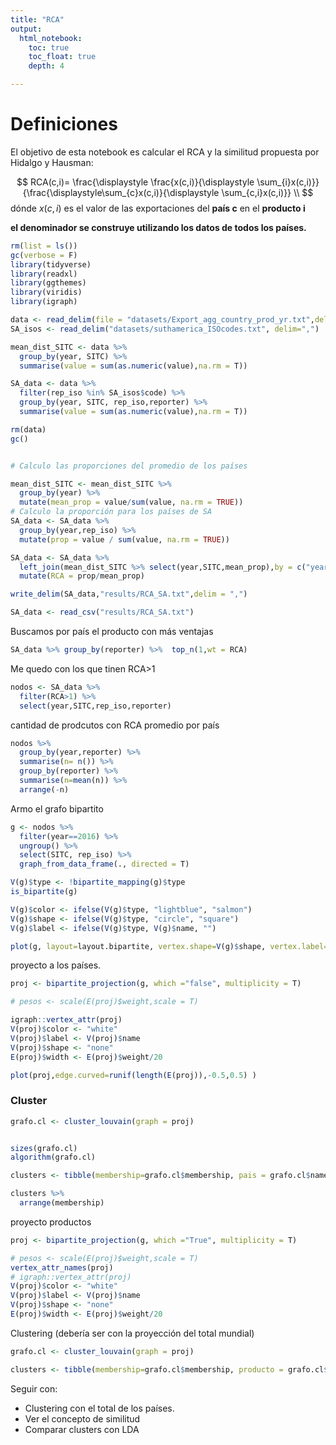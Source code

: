 ```yaml
---
title: "RCA"
output: 
  html_notebook:
    toc: true
    toc_float: true
    depth: 4

---
```


# Definiciones

El objetivo de esta notebook es calcular el RCA y la similitud propuesta por Hidalgo y Hausman:



$$
  RCA(c,i)= \frac{\displaystyle \frac{x(c,i)}{\displaystyle \sum_{i}x(c,i)}}{\frac{\displaystyle\sum_{c}x(c,i)}{\displaystyle \sum_{c,i}x(c,i)}}
\\
$$
dónde $x(c,i)$ es el valor de las exportaciones del __país c__ en el __producto i__     

__el denominador se construye utilizando los datos de todos los países.__


```r
rm(list = ls())
gc(verbose = F)
library(tidyverse)
library(readxl)
library(ggthemes)
library(viridis)
library(igraph)
```




```r
data <- read_delim(file = "datasets/Export_agg_country_prod_yr.txt",delim = ",")
SA_isos <- read_delim("datasets/suthamerica_ISOcodes.txt", delim=",")

mean_dist_SITC <- data %>% 
  group_by(year, SITC) %>% 
  summarise(value = sum(as.numeric(value),na.rm = T))

SA_data <- data %>% 
  filter(rep_iso %in% SA_isos$code) %>% 
  group_by(year, SITC, rep_iso,reporter) %>% 
  summarise(value = sum(as.numeric(value),na.rm = T))

rm(data)
gc()


# Calculo las proporciones del promedio de los países

mean_dist_SITC <- mean_dist_SITC %>% 
  group_by(year) %>% 
  mutate(mean_prop = value/sum(value, na.rm = TRUE)) 
# Calculo la proporción para los países de SA
SA_data <- SA_data %>% 
  group_by(year,rep_iso) %>% 
  mutate(prop = value / sum(value, na.rm = TRUE))

SA_data <- SA_data %>% 
  left_join(mean_dist_SITC %>% select(year,SITC,mean_prop),by = c("year", "SITC")) %>% 
  mutate(RCA = prop/mean_prop)

write_delim(SA_data,"results/RCA_SA.txt",delim = ",")
```

```r
SA_data <- read_csv("results/RCA_SA.txt")
```


Buscamos por país el producto con más ventajas

```r
SA_data %>% group_by(reporter) %>%  top_n(1,wt = RCA)

```

Me quedo con los que tinen RCA>1
```r
nodos <- SA_data %>% 
  filter(RCA>1) %>% 
  select(year,SITC,rep_iso,reporter)
```


cantidad de prodcutos con RCA promedio por país
```r
nodos %>% 
  group_by(year,reporter) %>% 
  summarise(n= n()) %>% 
  group_by(reporter) %>% 
  summarise(n=mean(n)) %>% 
  arrange(-n)

```


Armo el grafo bipartito

```r
g <- nodos %>% 
  filter(year==2016) %>% 
  ungroup() %>% 
  select(SITC, rep_iso) %>% 
  graph_from_data_frame(., directed = T)

V(g)$type <- !bipartite_mapping(g)$type
is_bipartite(g)

```


```r
V(g)$color <- ifelse(V(g)$type, "lightblue", "salmon")
V(g)$shape <- ifelse(V(g)$type, "circle", "square")
V(g)$label <- ifelse(V(g)$type, V(g)$name, "")

plot(g, layout=layout.bipartite, vertex.shape=V(g)$shape, vertex.label=V(g)$label, vertex.size=5, rescale=T ,  main = "Grafo bipartito, de países a productos. Año 2016", asp=0.35, vertex.label.cex=.7, vertex.label.dist=-2)
```

proyecto a los países.



```r

proj <- bipartite_projection(g, which ="false", multiplicity = T)

# pesos <- scale(E(proj)$weight,scale = T)

igraph::vertex_attr(proj)
V(proj)$color <- "white"
V(proj)$label <- V(proj)$name
V(proj)$shape <- "none"
E(proj)$width <- E(proj)$weight/20

plot(proj,edge.curved=runif(length(E(proj)),-0.5,0.5) )

```


### Cluster

```r
grafo.cl <- cluster_louvain(graph = proj)


sizes(grafo.cl)
algorithm(grafo.cl)

clusters <- tibble(membership=grafo.cl$membership, pais = grafo.cl$names)

clusters %>% 
  arrange(membership)

```


proyecto productos

```r
proj <- bipartite_projection(g, which ="True", multiplicity = T)

# pesos <- scale(E(proj)$weight,scale = T)
vertex_attr_names(proj)
# igraph::vertex_attr(proj)
V(proj)$color <- "white"
V(proj)$label <- V(proj)$name
V(proj)$shape <- "none"
E(proj)$width <- E(proj)$weight/20
```


Clustering (debería ser con la proyección del total mundial)

```r

grafo.cl <- cluster_louvain(graph = proj)

clusters <- tibble(membership=grafo.cl$membership, producto = grafo.cl$names)

```


Seguir con:

- Clustering con el total de los países. 
- Ver el concepto de similitud
- Comparar clusters con LDA
